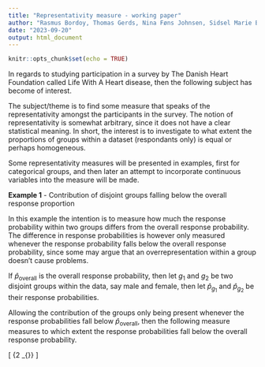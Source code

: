 ```yaml
---
title: "Representativity measure - working paper"
author: "Rasmus Bordoy, Thomas Gerds, Nina Føns Johnsen, Sidsel Marie Bernt Jørgensen"
date: "2023-09-20"
output: html_document
---
```


```r
knitr::opts_chunk$set(echo = TRUE)
```


<!-- <details> -->
<!-- <summary> -->
<!-- <font size= "3"> **Description** </font> -->
<!-- </summary> -->
<!-- <br> -->

In regards to studying participation in a survey by The Danish Heart Foundation called Life With A Heart disease, then the following subject has become of interest.

\newline

The subject/theme is to find some measure that speaks of the representativity amongst the participants in the survey.
The notion of representativity is somewhat arbitrary, since it does not have a clear statistical meaning. In short, the interest is to investigate to what extent the proportions of groups within a dataset (respondants only) is equal or perhaps homogeneous.

\newline

Some representativity measures will be presented in examples, first for categorical groups, and then later an attempt to incorporate continuous variables into the measure will be made.

\newline

**Example 1** - Contribution of disjoint groups falling below the overall response proportion
\newline

In this example the intention is to measure how much the response probability within two groups differs from the overall response probability. The difference in response probabilities is however only measured whenever the response probability falls below the overall response probability, since some may argue that an overrepresentation within a group doesn't cause problems.

\newline

If $\hat{p}_{\text{overall}}$ is the overall response probability, then let $g_1$ and $g_2$ be two disjoint groups within the data, say male and female, then let $\hat{p}_{g_1}$ and $\hat{p}_{g_2}$ be their response probabilities.

Allowing the contribution of the groups only being present whenever the response probabilities fall below $\hat{p}_{\text{overall}}$, then the following measure measures to which extent the response probabilities fall below the overall response probability.

\[
\frac{\hat{p}_{g_1} 1_{  \{ \hat{p}_{g_1} <\hat{p}_{\text{overall}} \} }+
\hat{p}_{\text{overall}} 1_{ \{\hat{p}_{g_1} \geq \hat{p}_{\text{overall}} \} 
}
\,\,\,\,+
\,\,\,\,
\hat{p}_{g_2} 1_{ \{ 
\hat{p}_{g_2} <\hat{p}_{\text{overall}} \}
}+\hat{p}_{\text{overall}} 
1_{ \{ \hat{p}_{g_2} \geq \hat{p}_{\text{overall}} \}} }
{2 \cdot \hat{p}_{\text{overall}}}
\]




<!-- </details> -->

